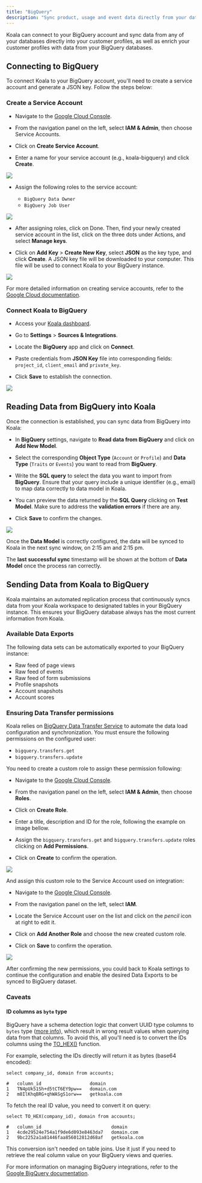 ```yaml
---
title: "BigQuery"
description: "Sync product, usage and event data directly from your data warehouse."
---
```


Koala can connect to your BigQuery account and sync data from any of your databases directly into your customer profiles, as well as enrich your customer profiles with data from your BigQuery databases.

## Connecting to BigQuery

To connect Koala to your BigQuery account, you'll need to create a service account and generate a JSON key. Follow the steps below:

### Create a Service Account

- Navigate to the [Google Cloud Console](https://console.cloud.google.com).

- From the navigation panel on the left, select **IAM & Admin**, then choose Service Accounts.

- Click on **Create Service Account**.

- Enter a name for your service account (e.g., koala-bigquery) and click **Create**.

![](/images/bigquery/gc-service-account-1.png)

- Assign the following roles to the service account:

  - <code>BigQuery Data Owner</code>
  - <code>BigQuery Job User</code>

![](/images/bigquery/gc-service-account-2.png)

- After assigning roles, click on Done. Then, find your newly created service account in the list, click on the three dots under Actions, and select **Manage keys**.

- Click on **Add Key** > **Create New Key**, select **JSON** as the key type, and click **Create**. A JSON key file will be downloaded to your computer. This file will be used to connect Koala to your BigQuery instance.

![](/images/bigquery/gc-service-account-3.png)

For more detailed information on creating service accounts, refer to the [Google Cloud documentation](https://cloud.google.com/docs).

### Connect Koala to BigQuery

- Access your [Koala dashboard](https://app.getkoala.com).

- Go to **Settings** > **Sources & Integrations**.

- Locate the **BigQuery** app and click on **Connect**.

- Paste credentials from **JSON Key** file into corresponding fields: `project_id`, `client_email` and `private_key`.

- Click **Save** to establish the connection.

![](/images/bigquery/app-settings.png)

## Reading Data from BigQuery into Koala

Once the connection is established, you can sync data from BigQuery into Koala:

- In **BigQuery** settings, navigate to **Read data from BigQuery** and click on **Add New Model**.

- Select the corresponding **Object Type** (`Account` or `Profile`) and **Data Type** (`Traits` or `Events`) you want to read from **BigQuery**.

- Write the **SQL query** to select the data you want to import from **BigQuery**. Ensure that your query include a unique identifier (e.g., email) to map data correctly to data model in Koala.

- You can preview the data returned by the **SQL Query** clicking on **Test Model**. Make sure to address the **validation errors** if there are any.

- Click **Save** to confirm the changes.

![](/images/bigquery/app-data-model.png)

Once the **Data Model** is correctly configured, the data will be synced to Koala in the next sync window, on 2:15 am and 2:15 pm.

The **last successful sync** timestamp will be shown at the bottom of **Data Model** once the process ran correctly.

## Sending Data from Koala to BigQuery

Koala maintains an automated replication process that continuously syncs data from your Koala workspace to designated tables in your BigQuery instance. This ensures your BigQuery database always has the most current information from Koala.

### Available Data Exports

The following data sets can be automatically exported to your BigQuery instance:
- Raw feed of page views
- Raw feed of events
- Raw feed of form submissions
- Profile snapshots
- Account snapshots
- Account scores

### Ensuring Data Transfer permissions

Koala relies on [BigQuery Data Transfer Service](https://cloud.google.com/bigquery/docs/dts-introduction) to automate the data load configuration and synchronization.
You must ensure the following permissions on the configured user:
- `bigquery.transfers.get`
- `bigquery.transfers.update`

You need to create a custom role to assign these permission following:

- Navigate to the [Google Cloud Console](https://console.cloud.google.com).

- From the navigation panel on the left, select **IAM & Admin**, then choose **Roles**.

- Click on **Create Role**.

- Enter a title, description and ID for the role, following the example on image bellow.

- Assign the `bigquery.transfers.get` and `bigquery.transfers.update` roles clicking on **Add Permissions**.

- Click on **Create** to confirm the operation.

![](/images/bigquery/gc-custom-role.png)

And assign this custom role to the Service Account used on integration:

- Navigate to the [Google Cloud Console](https://console.cloud.google.com).

- From the navigation panel on the left, select **IAM**.

- Locate the Service Account user on the list and click on the _pencil_ icon at right to edit it.

- Click on **Add Another Role** and choose the new created custom role.

- Click on **Save** to confirm the operation.

![](/images/bigquery/gc-add-permission.png)

After confirming the new permissions, you could back to Koala settings to continue the configuration and enable the desired Data Exports to be synced to BigQuery dataset.

### Caveats

#### **ID columns as `byte` type**
BigQuery have a schema detection logic that convert UUID type columns to `bytes` type ([more info](https://cloud.google.com/bigquery/docs/loading-data-cloud-storage-parquet#parquet_conversions)), which result in wrong result values when querying data from that columns. To avoid this, all you'll need is to convert the IDs columns using the [TO_HEX()](https://cloud.google.com/bigquery/docs/reference/standard-sql/string_functions#to_hex) function.

For example, selecting the IDs directly will return it as bytes (base64 encoded):
```
select company_id, domain from accounts;

#   column_id                  domain
1	TN4pUk51Sh+d5tCT6EY9pw==   domain.com
2	m8IlKhqBRG+qhWASgS1orw==   getkoala.com
```

To fetch the real ID value, you need to convert it on query:

```
select TO_HEX(company_id), domain from accounts;

#   column_id                          domain
1	4cde29524e754a1f9de6d093e8463da7   domain.com
2	9bc2252a1a81446faa856012812d68af   getkoala.com
```

This conversion isn't needed on table joins. Use it just if you need to retrieve the real column value on your BigQuery views and queries.

For more information on managing BigQuery integrations, refer to the [Google BigQuery documentation](https://cloud.google.com/bigquery/docs).
